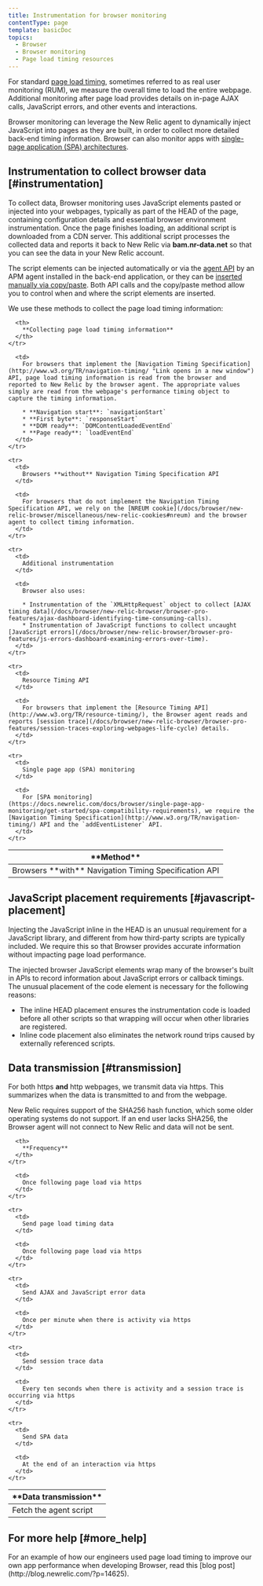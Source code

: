 ```yaml
---
title: Instrumentation for browser monitoring
contentType: page
template: basicDoc
topics:
  - Browser
  - Browser monitoring
  - Page load timing resources
---
```


For standard [page load timing](/docs/browser/new-relic-browser/page-load-timing/page-load-timing-process), sometimes referred to as real user monitoring (RUM), we measure the overall time to load the entire webpage. Additional monitoring after page load provides details on in-page AJAX calls, JavaScript errors, and other events and interactions.

Browser monitoring can leverage the New Relic agent to dynamically inject JavaScript into pages as they are built, in order to collect more detailed back-end timing information. Browser can also monitor apps with [single-page application (SPA) architectures](/docs/browser/single-page-app-monitoring/get-started/add-apps-single-page-app-monitoring).

## Instrumentation to collect browser data [#instrumentation]

To collect data, Browser monitoring uses JavaScript elements pasted or injected into your webpages, typically as part of the HEAD of the page, containing configuration details and essential browser environment instrumentation. Once the page finishes loading, an additional script is downloaded from a CDN server. This additional script processes the collected data and reports it back to New Relic via **bam.nr-data.net** so that you can see the data in your New Relic account.

The script elements can be injected automatically or via the [agent API](/docs/browser/new-relic-browser/installation-configuration/browser-settings-ui-options-browser-monitoring#agent-instrumentation) by an APM agent installed in the back-end application, or they can be [inserted manually via copy/paste](/docs/browser/new-relic-browser/installation-configuration/adding-apps-new-relic-browser#copy-paste-app). Both API calls and the copy/paste method allow you to control when and where the script elements are inserted.

We use these methods to collect the page load timing information:

<Table id="navigation-api">
  <thead>
    <tr>
      <th style={{ width: "250px" }}>
        **Method**
      </th>

      <th>
        **Collecting page load timing information**
      </th>
    </tr>
  </thead>

  <tbody>
    <tr>
      <td>
        Browsers **with** Navigation Timing Specification API
      </td>

      <td>
        For browsers that implement the [Navigation Timing Specification](http://www.w3.org/TR/navigation-timing/ "Link opens in a new window") API, page load timing information is read from the browser and reported to New Relic by the browser agent. The appropriate values simply are read from the webpage's performance timing object to capture the timing information.

        * **Navigation start**: `navigationStart`
        * **First byte**: `responseStart`
        * **DOM ready**: `DOMContentLoadedEventEnd`
        * **Page ready**: `loadEventEnd`
      </td>
    </tr>

    <tr>
      <td>
        Browsers **without** Navigation Timing Specification API
      </td>

      <td>
        For browsers that do not implement the Navigation Timing Specification API, we rely on the [NREUM cookie](/docs/browser/new-relic-browser/miscellaneous/new-relic-cookies#nreum) and the browser agent to collect timing information.
      </td>
    </tr>

    <tr>
      <td>
        Additional instrumentation
      </td>

      <td>
        Browser also uses:

        * Instrumentation of the `XMLHttpRequest` object to collect [AJAX timing data](/docs/browser/new-relic-browser/browser-pro-features/ajax-dashboard-identifying-time-consuming-calls).
        * Instrumentation of JavaScript functions to collect uncaught [JavaScript errors](/docs/browser/new-relic-browser/browser-pro-features/js-errors-dashboard-examining-errors-over-time).
      </td>
    </tr>

    <tr>
      <td>
        Resource Timing API
      </td>

      <td>
        For browsers that implement the [Resource Timing API](http://www.w3.org/TR/resource-timing/), the Browser agent reads and reports [session trace](/docs/browser/new-relic-browser/browser-pro-features/session-traces-exploring-webpages-life-cycle) details.
      </td>
    </tr>

    <tr>
      <td>
        Single page app (SPA) monitoring
      </td>

      <td>
        For [SPA monitoring](https://docs.newrelic.com/docs/browser/single-page-app-monitoring/get-started/spa-compatibility-requirements), we require the [Navigation Timing Specification](http://www.w3.org/TR/navigation-timing/) API and the `addEventListener` API.
      </td>
    </tr>
  </tbody>
</Table>

## JavaScript placement requirements [#javascript-placement]

Injecting the JavaScript inline in the HEAD is an unusual requirement for a JavaScript library, and different from how third-party scripts are typically included. We require this so that Browser provides accurate information without impacting page load performance.

The injected browser JavaScript elements wrap many of the browser's built in APIs to record information about JavaScript errors or callback timings. The unusual placement of the code element is necessary for the following reasons:

* The inline HEAD placement ensures the instrumentation code is loaded before all other scripts so that wrapping will occur when other libraries are registered.
* Inline code placement also eliminates the network round trips caused by externally referenced scripts.

## Data transmission [#transmission]

For both https **and** http webpages, we transmit data via https. This summarizes when the data is transmitted to and from the webpage.

<Callout variant="important">
  New Relic requires support of the SHA256 hash function, which some older operating systems do not support. If an end user lacks SHA256, the Browser agent will not connect to New Relic and data will not be sent.
</Callout>

<Table>
  <thead>
    <tr>
      <th style={{ width: "250px" }}>
        **Data transmission**
      </th>

      <th>
        **Frequency**
      </th>
    </tr>
  </thead>

  <tbody>
    <tr>
      <td>
        Fetch the agent script
      </td>

      <td>
        Once following page load via https
      </td>
    </tr>

    <tr>
      <td>
        Send page load timing data
      </td>

      <td>
        Once following page load via https
      </td>
    </tr>

    <tr>
      <td>
        Send AJAX and JavaScript error data
      </td>

      <td>
        Once per minute when there is activity via https
      </td>
    </tr>

    <tr>
      <td>
        Send session trace data
      </td>

      <td>
        Every ten seconds when there is activity and a session trace is occurring via https
      </td>
    </tr>

    <tr>
      <td>
        Send SPA data
      </td>

      <td>
        At the end of an interaction via https
      </td>
    </tr>
  </tbody>
</Table>

## For more help [#more_help]

<Callout variant="tip">
  For an example of how our engineers used page load timing to improve our own app performance when developing Browser, read this [blog post](http://blog.newrelic.com/?p=14625).
</Callout>
